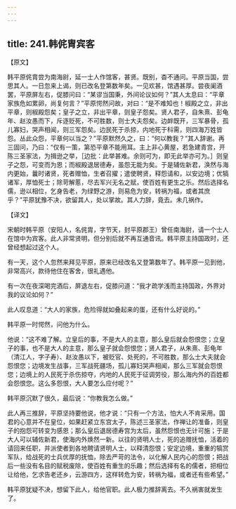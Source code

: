 ```yaml
---
---
---
```

title: 241.韩侂胄宾客
---



【原文】

韩平原侂胄尝为南海尉，延一士人作馆客，甚贤。既别，杳不通问。平原当国，尝思其人。一日忽来上谒，则已改名登第数年矣。一见欢甚，馆遇甚厚。尝夜阑酒罢，平原屏左右，促膝问曰：“某谬当国秉，外间论议如何？”其人太息曰：“平章家族危如累卵，尚复何言？”平原愕然问故，对曰：“是不难知也！椒殿之立，非出平章，则椒殿怨矣；皇子之立，非出平章，则皇子怨矣。贤人君子，自朱熹、彭龟年、赵汝愚而下，斥逐贬死，不可胜数，则士大夫怨矣。边衅既开，三军暴骨，孤儿寡妇，哭声相闻，则三军怨矣。边民死于杀掠，内地死于科需，则四海万姓皆怨。丛此众怨，平章何以当之？”平原默然久之，曰：“何以教我？”其人辞谢。再三固问，乃曰：“仅有一策，第恐平章不能用耳。主上非心黄屋，若急建青宫，开陈三圣家法，为揖逊之举，［边批：此举甚难。余则可为，即无此举亦可为。］则皇子之怨，可变而为恩；而椒殿退居德寿，虽怨无能为矣。于是辅佐新君，涣然与海内更始，曩时诸贤，死者赠恤，生者召擢；遣使聘贤，释怨请和，以安边境；优犒诸军，厚恤死士；除苛解慝，尽去军兴无名之赋，使百姓有更生之乐。然后选择名儒，逊以相位，乞身告老，为绿野之游，则易危为安，转祸为福，或者其庶乎？”平原犹豫不决，欲留其人，处以掌故。其人力辞，竟去。未几祸作。

【译文】

宋朝时韩平原（安阳人，名侂胄，字节天，封平原郡王）曾任南海尉，请一个士人在馆中为宾客。此人非常贤明，但分别后就不再互通音讯。韩平原主持国政时，还曾经想起过这个人。

有一天，这个人忽然来拜见平原，原来已经改名又登第数年了。韩平原一见到他，非常高兴，款待他住在客舍，很礼遇他。

有一次在夜深喝完酒后，屏退左右，促膝问道：“我才疏学浅而主持国政，外界对我的议论如何？”

此人叹息道：“大人的家族，危险得就如叠起来的蛋，还有什么好说的。”

韩平原一时愕然，问他为什么。

他说：“这不难了解。立皇后的事，不是大人的主意，那么皇后就会怨恨您；立皇子的事，也不是大人的主意，那么皇子就会怨恨您；贤人君子，从朱熹、彭龟年（清江人，字子寿）、赵汝愚以下，被贬官、处死的，不可胜数，那么士大夫就会怨恨您；边境发生战事，三军战死疆场，孤儿寡妇哭声相闻，那么三军就会怨恨您；边境上的人民死于杀伤掠夺，内地的人民死于征调劳役，那么海内外的百姓都会怨恨您。这么多怨恨，大人要怎么应付呢？”

韩平原沉默了很久，最后说：“你教我怎么做。”

此人再三推辞，平原坚持要他说，他才说：“只有一个方法，怕大人不肯采用。国君的心意并不在皇位，如果赶紧立东宫太子，陈述三圣家法，作禅让的准备，则皇子的抱怨可转变为感恩；那么皇后退居德寿宫为太后，虽然怨恨也无计可施；于是大人可以辅佐新君，使海内外焕然一新。以往的贤明人士，死的追赠抚恤，活着的请回来任职，并派使者到各地聘请贤明人士，以释清怨恨；安定边境，重重的犒赏军队，给战死的士兵优厚的抚恤，除去严苛的法令，以化解人民内心的怨恨；把战后一些没有名目的赋税废除，使百姓有重生的乐趣；然后选择有名的儒者，把相位让给他，乞求告老还乡，云游四方，这样转危为安，转祸为福，或者还有些希望。”

韩平原犹疑不决，想留下此人，给他官职。此人极力推辞离去。不久祸害就发生了。